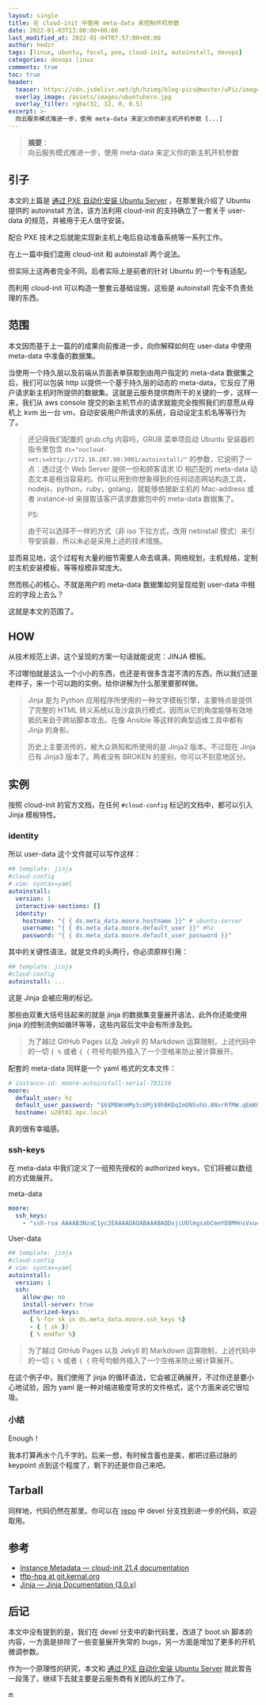 ```yaml
---
layout: single
title: 在 cloud-init 中使用 meta-data 来控制开机参数
date: 2022-01-03T13:00:00+08:00
last_modified_at: 2022-01-04T07:57:00+08:00
author: hedzr
tags: [linux, ubuntu, focal, pxe, cloud-init, autoinstall, devops]
categories: devops linux
comments: true
toc: true
header:
  teaser: https://cdn.jsdelivr.net/gh/hzimg/blog-pics@master/uPic/image-20220101205558999.png
  overlay_image: /assets/images/ubuntuhero.jpg
  overlay_filter: rgba(32, 32, 0, 0.5)
excerpt: >-
  向云服务模式推进一步，使用 meta-data 来定义你的新主机开机参数 [...]
---
```


> **摘要**：  
> 向云服务模式推进一步，使用 meta-data 来定义你的新主机开机参数

## 引子

本文的上篇是 [通过 PXE 自动化安装 Ubuntu Server](https://hedzr.com/devops/linux/build-pxe-server-and-autoinstall-ubuntu-server/) ，在那里我介绍了 Ubuntu 提供的 autoinstall 方法，该方法利用 cloud-init 的支持确立了一套关于 user-data 的规范，并被用于无人值守安装。

配合 PXE 技术之后就能实现新主机上电后自动准备系统等一系列工作。

在上一篇中我们混用 cloud-init 和 autoinstall 两个说法。

但实际上这两者完全不同。后者实际上是前者的针对 Ubuntu 的一个专有适配。

而利用 cloud-init 可以构造一整套云基础设施，这些是 autoinstall 完全不负责处理的东西。

## 范围

本文因而基于上一篇的的成果向前推进一步，向你解释如何在 user-data 中使用 meta-data 中准备的数据集。

当使用一个持久层以及前端从页面表单获取到由用户指定的 meta-data 数据集之后，我们可以包装 http 以提供一个基于持久层的动态的 meta-data，它反应了用户请求新主机时所提供的数据集。这就是云服务提供商所干的关键的一步，这样一来，我们从 aws console 提交的新主机节点的请求就能完全按照我们的意愿从母机上 kvm 出一台 vm，自动安装用户所请求的系统，自动设定主机名等等行为了。

> 还记得我们配置的 grub.cfg 内容吗，GRUB 菜单项启动 Ubuntu 安装器的指令里包含 `ds="nocloud-net;s=http://172.16.207.90:3001/autoinstall/"` 的参数，它说明了一点：透过这个 Web Server 提供一份和顾客请求 ID 相匹配的 meta-data 动态文本是相当容易的。你可以用到你想象得到的任何动态网站构造工具，nodejs，python，ruby，golang，就能够依据新主机的 Mac-address 或者 instance-id 来提取该客户请求数据包中的 meta-data 数据集了。
>
> PS:
>
> 由于可以选择不一样的方式（非 iso 下拉方式，改用 netinstall 模式）来引导安装器，所以未必是采用上述的技术措施。

显而易见地，这个过程有大量的细节需要人命去填满，网络规划，主机规格，定制的主机安装模板，等等规模非常庞大。

然而核心的核心，不就是用户的 meta-data 数据集如何呈现给到 user-data 中相应的字段上去么？

这就是本文的范围了。

## HOW

从技术规范上讲，这个呈现的方案一句话就能说完：JINJA 模板。

不过哪怕就是这么一个小小的东西，也还是有很多含混不清的东西，所以我们还是老样子，来一个可以跑的实例，给你讲解为什么那里要那样做。

> Jinja 是为 Python 应用程序所使用的一种文字模板引擎，主要特点是提供了完整的 HTML 转义系统以及沙盒执行模式，因而从它的角度能够有效地抵抗来自于跨站脚本攻击。在像 Ansible 等这样的典型运维工具中都有 Jinja 的身影。
>
> 历史上主要流传的，被大众熟知和所使用的是 Jinja2 版本。不过现在 Jinja 已有 Jinja3 版本了。两者没有 BROKEN 的差别，你可以不刻意地区分。

## 实例

按照 cloud-init 的官方文档，在任何 `#cloud-config` 标记的文档中，都可以引入 Jinja 模板特性。

### identity

所以 user-data 这个文件就可以写作这样：

```yaml
## template: jinja
#cloud-config
# vim: syntax=yaml
autoinstall:
  version: 1
  interactive-sections: []
  identity:
    hostname: "{ { ds.meta_data.moore.hostname }}" # ubuntu-server
    username: "{ { ds.meta_data.moore.default_user }}" #hz
    password: "{ { ds.meta_data.moore.default_user_password }}"
```

其中的关键性语法，就是文件的头两行，你必须原样引用：

```yaml
## template: jinja
#cloud-config
autoinstall: ...
```

这是 Jinja 会被应用的标记。

那些由双重大括号括起来的就是 jinja 的数据集变量展开语法，此外你还能使用 jinja 的控制流例如循环等等，这些内容后文中会有所涉及到。

> 为了越过 GitHub Pages 以及 Jekyll 的 Markdown 运算限制，上述代码中的一切 `{ %` 或者 `{ {` 符号均额外插入了一个空格来防止被计算展开。

配套的 meta-data 同样是一个 yaml 格式的文本文件：

```yaml
# instance-id: moore-autoinstall-serial-793156
moore:
  default_user: hz
  default_user_password: "$6$M8WnHMy5c6Mj$9hBKDqImDNSvhU.ANvrRfMW.qEmK0wZS1zExtGh0hkSc7kb4TTAC1q6TCC/MF806v5yXi8jZ/g6gHGchKb2Ko/"
  hostname: u20t01.ops.local
```

真的很有幸福感。

### ssh-keys

在 meta-data 中我们定义了一组预先授权的 authorized keys，它们将被以数组的方式做展开。

meta-data

```yaml
moore:
  ssh_keys:
    - "ssh-rsa AAAAB3NzaC1yc2EAAAADAQABAAABAQDxjcUOlmgsabCmeYD8MHnsVxueebIocv5AfG3mpmxA3UZu6GZqnp65ipbWL9oGtZK3BY+WytnbTDMYdVQWmYvlvuU6+HbOoQf/3z3rywkerbNQdffm5o9Yv/re6dlMG5kE4j78cXFcR11xAJvJ3vmM9tGSBBu68DR35KWz2iRUV8l7XV6E+XmkPkqJKr3IvrxdhM0KpCZixuz8z9krNue6NdpyELT/mvD5sL9LG4+XtU0ss7xH1jk5nmAQGaJW9IY8CVGy07awf0Du5CEfepmOH5gJbGwpAIIubAzGarefbltXteerB0bhyyC3VX0Q8lIHZ6GhMZSqfD9vBHRnDLIL"
```

User-data

```yaml
## template: jinja
#cloud-config
# vim: syntax=yaml
autoinstall:
  version: 1
  ssh:
    allow-pw: no
    install-server: true
    authorized-keys:
      { % for sk in ds.meta_data.moore.ssh_keys %}
      - { { sk }}
      { % endfor %}

```

> 为了越过 GitHub Pages 以及 Jekyll 的 Markdown 运算限制，上述代码中的一切 `{ %` 或者 `{ {` 符号均额外插入了一个空格来防止被计算展开。

在这个例子中，我们使用了 jinja 的循环语法，它会被正确展开，不过你还是要小心地试验，因为 yaml 是一种对缩进极度苛求的文件格式，这个方面来说它很垃圾。

### 小结

Enough！

我本打算再水个几千字的。后来一想，有时候含蓄也是美，都把过筋过脉的 keypoint 点到这个程度了，剩下的还是你自己来吧。

## Tarball

同样地，代码仍然在那里。你可以在 [repo](https://github.com/hedzr/pxe-server-and-focal) 中 devel 分支找到进一步的代码，欢迎取用。

## 参考

- [Instance Metadata — cloud-init 21.4 documentation](https://cloudinit.readthedocs.io/en/latest/topics/instancedata.html)
- [tftp-hpa at git.kernal.org](https://git.kernel.org/cgit/network/tftp/tftp-hpa.git)
- [Jinja — Jinja Documentation (3.0.x)](https://jinja.palletsprojects.com/en/3.0.x/)

## 后记

本文中没有提到的是，我们在 devel 分支中的新代码里，改进了 boot.sh 脚本的内容，一方面是排除了一些变量展开失常的 bugs，另一方面是增加了更多的开机微调参数。

作为一个原理性的研究，本文和 [通过 PXE 自动化安装 Ubuntu Server](https://hedzr.com/devops/linux/build-pxe-server-and-autoinstall-ubuntu-server/) 就此暂告一段落了，继续下去就主要是云服务商有关团队的工作了。

🔚
